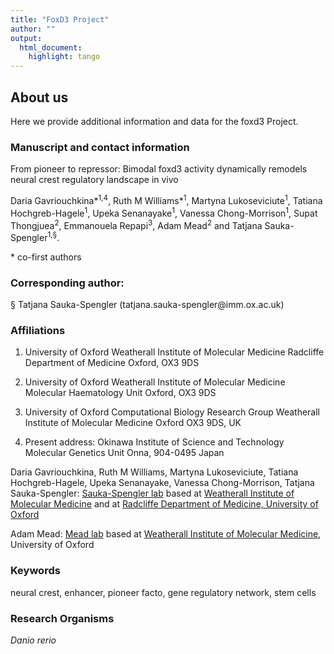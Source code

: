 ```yaml
---
title: "FoxD3 Project"
author: ""
output: 
  html_document:
    highlight: tango
---
```


## About us

Here we provide additional information and data for the foxd3 Project.


### Manuscript and contact information
From pioneer to repressor: Bimodal foxd3 activity dynamically remodels neural crest regulatory landscape in vivo

Daria Gavriouchkina\*<sup>1,4</sup>, Ruth M Williams\*<sup>1</sup>, Martyna Lukoseviciute<sup>1</sup>, Tatiana Hochgreb-Hagele<sup>1</sup>, Upeka Senanayake<sup>1</sup>, Vanessa Chong-Morrison<sup>1</sup>, Supat Thongjuea<sup>2</sup>, Emmanouela Repapi<sup>3</sup>, Adam Mead<sup>2</sup> and Tatjana Sauka-Spengler<sup>1,§</sup>.

\* co-first authors

### Corresponding author: 
§ Tatjana Sauka-Spengler (tatjana.sauka-spengler@imm.ox.ac.uk)

### Affiliations

1. University of Oxford
Weatherall Institute of Molecular Medicine
Radcliffe Department of Medicine
Oxford, OX3 9DS

2. University of Oxford
Weatherall Institute of Molecular Medicine
Molecular Haematology Unit
Oxford, OX3 9DS

3. University of Oxford 
Computational Biology Research Group
Weatherall Institute of Molecular Medicine
Oxford OX3 9DS, UK

4. Present address: 
Okinawa Institute of Science and Technology
Molecular Genetics Unit
Onna, 904-0495 Japan




Daria Gavriouchkina, Ruth M Williams, Martyna Lukoseviciute, Tatiana Hochgreb-Hagele, Upeka Senanayake, Vanessa Chong-Morrison, Tatjana Sauka-Spengler: [Sauka-Spengler lab](http://www.tsslab.co.uk) based at [Weatherall Institute of Molecular Medicine](http://www.imm.ox.ac.uk) and at [Radcliffe Department of Medicine, University of Oxford](http://www.rdm.ox.ac.uk)

Adam Mead: [Mead lab](http://www.ndcls.ox.ac.uk/researchers/researcher/adam-mead) based at [Weatherall Institute of Molecular Medicine](www.imm.ox.ac.uk), University of Oxford

### Keywords

neural crest, enhancer, pioneer facto, gene regulatory network, stem cells

### Research Organisms

*Danio rerio*




